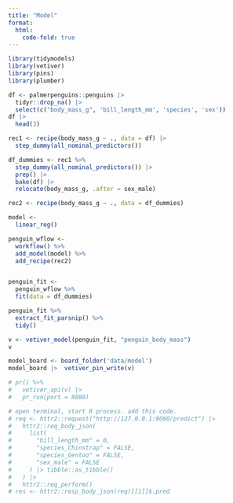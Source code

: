 ```yaml
---
title: "Model"
format:
  html:
    code-fold: true
---
```




```r
library(tidymodels)
library(vetiver)
library(pins)
library(plumber)
```

```r
df <- palmerpenguins::penguins |> 
  tidyr::drop_na() |> 
  select(c("body_mass_g", 'bill_length_mm', 'species', 'sex'))
df |> 
  head(3)

rec1 <- recipe(body_mass_g ~ ., data = df) |> 
  step_dummy(all_nominal_predictors())

df_dummies <- rec1 %>%
  step_dummy(all_nominal_predictors()) |>
  prep() |>
  bake(df) |> 
  relocate(body_mass_g, .after = sex_male)

```

```r

rec2 <- recipe(body_mass_g ~ ., data = df_dummies)

model <- 
  linear_reg()

penguin_wflow <- 
  workflow() %>% 
  add_model(model) %>% 
  add_recipe(rec2)


penguin_fit <- 
  penguin_wflow %>% 
  fit(data = df_dummies)
```

```r
penguin_fit %>% 
  extract_fit_parsnip() %>% 
  tidy()
```


```r
v <- vetiver_model(penguin_fit, "penguin_body_mass")
v
```

```r

model_board <- board_folder('data/model')
model_board |>  vetiver_pin_write(v)
```
```r
# pr() %>%
#   vetiver_api(v) |>
#   pr_run(port = 8080)
```
```r
# open terminal, start R process. add this code.
# req <- httr2::request("http://127.0.0.1:8080/predict") |>
#   httr2::req_body_json(
#     list(
#       "bill_length_mm" = 0,
#       "species_Chinstrap" = FALSE,
#       "species_Gentoo" = FALSE,
#       "sex_male" = FALSE
#     ) |> tibble::as_tibble()
#   ) |>
#   httr2::req_perform()
# res <- httr2::resp_body_json(req)[[1]]$.pred
```
